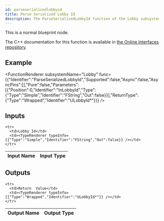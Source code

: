```yaml
---
id: parseserializedlobbyid
title: Parse Serialized Lobby Id
description: The ParseSerializedLobbyId function of the Lobby subsystem.
---
```



This is a normal blueprint node.

The C++ documentation for this function is available in [the Online Interfaces repository](https://src.redpoint.games/redpointgames/online-interfaces).

## Example

<FunctionRenderer subsystemName="Lobby" func={{"Identifier":"ParseSerializedLobbyId","Supported":false,"Async":false,"AsyncPins":[],"Pure":false,"Parameters":[{"Position":0,"Identifier":"InLobbyId","Type":{"Type":"Simple","Identifier":"FString","Out":false}}],"ReturnType":{"Type":"Wrapped","Identifier":"ULobbyId*"}}} />

## Inputs


<table>
  <thead>
    <tr>
      <th>Input Name</th>
      <th>Input Type</th>
    </tr>
  </thead>
  <tbody>
    
    <tr>
      <td>Lobby Id</td>
      <td><TypeRenderer typeInfo={{"Type":"Simple","Identifier":"FString","Out":false}} /></td>
    </tr>
  </tbody>
</table>


## Outputs


<table>
  <thead>
    <tr>
      <th>Output Name</th>
      <th>Output Type</th>
    </tr>
  </thead>
  <tbody>
    
    <tr>
      <td>Return  Value</td>
      <td><TypeRenderer typeInfo={{"Type":"Wrapped","Identifier":"ULobbyId*"}} /></td>
    </tr>
  </tbody>
</table>


